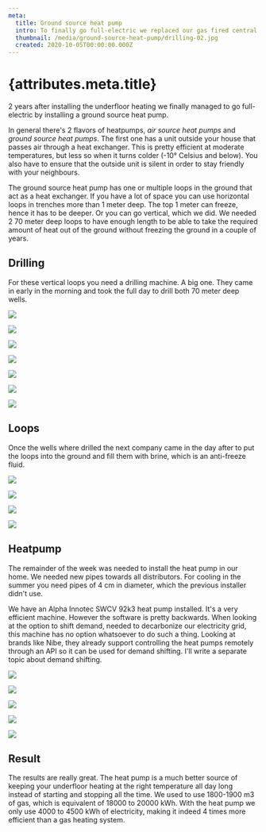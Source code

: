 ```yaml
---
meta:
  title: Ground source heat pump
  intro: To finally go full-electric we replaced our gas fired central heating with a heat pump.
  thumbnail: /media/ground-source-heat-pump/drilling-02.jpg
  created: 2020-10-05T00:00:00.000Z
---
```


# {attributes.meta.title}

2 years after installing the underfloor heating we finally managed to go full-electric by installing a ground source heat pump. 

In general there's 2 flavors of heatpumps, _air source heat pumps_ and _ground source heat pumps_. The first one has a unit outside your house that passes air through a heat exchanger. This is pretty efficient at moderate temperatures, but less so when it turns colder (-10° Celsius and below). You also have to ensure that the outside unit is silent in order to stay friendly with your neighbours.

The ground source heat pump has one or multiple loops in the ground that act as a heat exchanger. If you have a lot of space you can use horizontal loops in trenches more than 1 meter deep. The top 1 meter can freeze, hence it has to be deeper. Or you can go vertical, which we did. We needed 2 70 meter deep loops to have enough length to be able to take the required amount of heat out of the ground without freezing the ground in a couple of years.

## Drilling

For these vertical loops you need a drilling machine. A big one. They came in early in the morning and took the full day to drill both 70 meter deep wells.

![](/media/ground-source-heat-pump/drilling-01.jpg)

![](/media/ground-source-heat-pump/drilling-02.jpg)

![](/media/ground-source-heat-pump/drilling-03.jpg)

![](/media/ground-source-heat-pump/drilling-04.jpg)

![](/media/ground-source-heat-pump/drilling-05.jpg)

![](/media/ground-source-heat-pump/drilling-06.jpg)

![](/media/ground-source-heat-pump/drilling-07.jpg)

## Loops

Once the wells where drilled the next company came in the day after to put the loops into the ground and fill them with brine, which is an anti-freeze fluid.

![](/media/ground-source-heat-pump/digging-01.jpg)

![](/media/ground-source-heat-pump/digging-02.jpg)

![](/media/ground-source-heat-pump/digging-03.jpg)

![](/media/ground-source-heat-pump/digging-04.jpg)

## Heatpump

The remainder of the week was needed to install the heat pump in our home. We needed new pipes towards all distributors. For cooling in the summer you need pipes of 4 cm in diameter, which the previous installer didn't use.

We have an Alpha Innotec SWCV 92k3 heat pump installed. It's a very efficient machine. However the software is pretty backwards. When looking at the option to shift demand, needed to decarbonize our electricity grid, this machine has no option whatsoever to do such a thing. Looking at brands like Nibe, they already support controlling the heat pumps remotely through an API so it can be used for demand shifting. I'll write a separate topic about demand shifting.

![](/media/ground-source-heat-pump/heatpump-01.jpg)

![](/media/ground-source-heat-pump/heatpump-02.jpg)

![](/media/ground-source-heat-pump/heatpump-03.jpg)

![](/media/ground-source-heat-pump/heatpump-04.jpg)

![](/media/ground-source-heat-pump/distributor-01.jpg)

## Result

The results are really great. The heat pump is a much better source of keeping your underfloor heating at the right temperature all day long instead of starting and stopping all the time. We used to use 1800-1900 m3 of gas, which is equivalent of 18000 to 20000 kWh. With the heat pump we only use 4000 to 4500 kWh of electricity, making it indeed 4 times more efficient than a gas heating system.